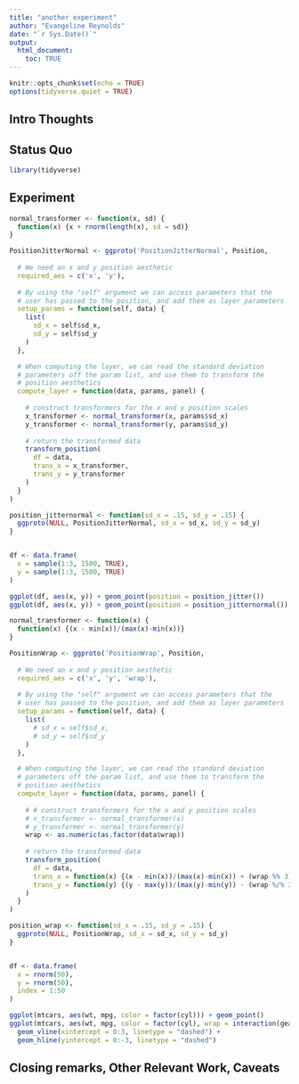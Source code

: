 ```yaml
---
title: "another experiment"
author: "Evangeline Reynolds"
date: "`r Sys.Date()`"
output: 
  html_document:
    toc: TRUE
---
```


```r
knitr::opts_chunk$set(echo = TRUE)
options(tidyverse.quiet = TRUE)
```




## Intro Thoughts


## Status Quo

```r
library(tidyverse)

```

## Experiment

```r

normal_transformer <- function(x, sd) {
  function(x) {x + rnorm(length(x), sd = sd)}
}

PositionJitterNormal <- ggproto('PositionJitterNormal', Position,
           
  # We need an x and y position aesthetic                              
  required_aes = c('x', 'y'),
  
  # By using the "self" argument we can access parameters that the 
  # user has passed to the position, and add them as layer parameters
  setup_params = function(self, data) {
    list(
      sd_x = self$sd_x, 
      sd_y = self$sd_y
    )
  },

  # When computing the layer, we can read the standard deviation 
  # parameters off the param list, and use them to transform the
  # position aesthetics
  compute_layer = function(data, params, panel) {
    
    # construct transformers for the x and y position scales 
    x_transformer <- normal_transformer(x, params$sd_x)
    y_transformer <- normal_transformer(y, params$sd_y)
    
    # return the transformed data
    transform_position(
      df = data,
      trans_x = x_transformer,  
      trans_y = y_transformer
    )
  }
)

position_jitternormal <- function(sd_x = .15, sd_y = .15) {
  ggproto(NULL, PositionJitterNormal, sd_x = sd_x, sd_y = sd_y)
}


df <- data.frame(
  x = sample(1:3, 1500, TRUE),
  y = sample(1:3, 1500, TRUE)
)

ggplot(df, aes(x, y)) + geom_point(position = position_jitter())
ggplot(df, aes(x, y)) + geom_point(position = position_jitternormal())

```




```r
normal_transformer <- function(x) {
  function(x) {(x - min(x))/(max(x)-min(x))}
}

PositionWrap <- ggproto('PositionWrap', Position,
           
  # We need an x and y position aesthetic                              
  required_aes = c('x', 'y', 'wrap'),
  
  # By using the "self" argument we can access parameters that the 
  # user has passed to the position, and add them as layer parameters
  setup_params = function(self, data) {
    list(
      # sd_x = self$sd_x, 
      # sd_y = self$sd_y
    )
  },

  # When computing the layer, we can read the standard deviation 
  # parameters off the param list, and use them to transform the
  # position aesthetics
  compute_layer = function(data, params, panel) {
    
    # # construct transformers for the x and y position scales 
    # x_transformer <- normal_transformer(x)
    # y_transformer <- normal_transformer(y) 
    wrap <- as.numeric(as.factor(data$wrap))
    
    # return the transformed data
    transform_position(
      df = data,
      trans_x = function(x) {(x - min(x))/(max(x)-min(x)) + (wrap %% 3) }, 
      trans_y = function(y) {(y - max(y))/(max(y)-min(y)) - (wrap %/% 3)  }
    )
  }
)

position_wrap <- function(sd_x = .15, sd_y = .15) {
  ggproto(NULL, PositionWrap, sd_x = sd_x, sd_y = sd_y)
}


df <- data.frame(
  x = rnorm(50),
  y = rnorm(50),
  index = 1:50
)

ggplot(mtcars, aes(wt, mpg, color = factor(cyl))) + geom_point()
ggplot(mtcars, aes(wt, mpg, color = factor(cyl), wrap = interaction(gear, cyl))) + geom_point(position = position_wrap()) + 
  geom_vline(xintercept = 0:3, linetype = "dashed") + 
  geom_hline(yintercept = 0:-3, linetype = "dashed")
```



## Closing remarks, Other Relevant Work, Caveats

